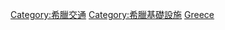 {{Commons category|Transport infrastructure in Greece}}

[[Category:希臘交通|Category:希臘交通]]
[[Category:希臘基礎設施|Category:希臘基礎設施]]
[[Category:歐洲各國交通基礎設施|Greece]]